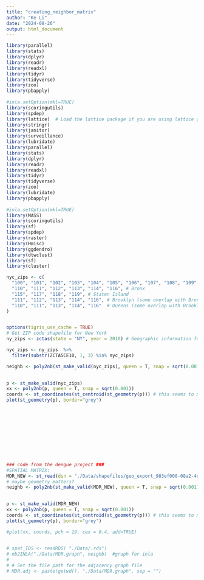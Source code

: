 ```yaml
---
title: "creating_neighbor_matrix"
author: "Ke Li"
date: "2024-08-26"
output: html_document
---
```


```r
library(parallel)
library(stats)
library(dplyr)
library(readr)
library(readxl)
library(tidyr)
library(tidyverse)
library(zoo)
library(pbapply)
 
#inla.setOption(mkl=TRUE)
library(scoringutils)
library(spdep)
library(lattice)  # Load the lattice package if you are using lattice graphics
library(stringr)
library(janitor)
library(surveillance)
library(lubridate)
library(parallel)
library(stats)
library(dplyr)
library(readr)
library(readxl)
library(tidyr)
library(tidyverse)
library(zoo)
library(lubridate)
library(pbapply)
 
#inla.setOption(mkl=TRUE)
library(MASS)
library(scoringutils)
library(sf)
library(spdep)
library(raster)
library(Hmisc)
library(ggdendro)
library(dtwclust)
library(sf)
library(cluster)
```

```r

nyc_zips <- c(
  "100", "101", "102", "103", "104", "105", "106", "107", "108", "109", # Manhattan
  "110", "111", "112", "113", "114", "116", # Bronx
  "115", "117", "118", "119", # Staten Island
  "111", "112", "113", "114", "116", # Brooklyn (some overlap with Bronx)
  "110", "111", "113", "114", "116"  # Queens (some overlap with Brooklyn and Bronx)
)


options(tigris_use_cache = TRUE)
# Get ZIP code shapefile for New York
ny_zips <- zctas(state = "NY", year = 2010) # Geographic information for NY

nyc_zips <- ny_zips  %>% 
  filter(substr(ZCTA5CE10, 1, 3) %in% nyc_zips) 

neighb <- poly2nb(st_make_valid(nyc_zips), queen = T, snap = sqrt(0.001))

 
p <- st_make_valid(nyc_zips)
xx <- poly2nb(p, queen = T, snap = sqrt(0.001))
coords <- st_coordinates(st_centroid(st_geometry(p))) # this seems to miss some polygons
plot(st_geometry(p), border="grey")
 










### code from the dengue project ###
#SPATIAL MATRIX:
MDR_NEW <- st_read(dsn = "./Data/shapefiles/geo_export_983ef008-08a2-4deb-865c-64cde571e14c.shp") #shape file
# maybe geometry matters?
neighb <- poly2nb(st_make_valid(MDR_NEW), queen = T, snap = sqrt(0.001))

 
p <- st_make_valid(MDR_NEW)
xx <- poly2nb(p, queen = T, snap = sqrt(0.001))
coords <- st_coordinates(st_centroid(st_geometry(p))) # this seems to miss some polygons
plot(st_geometry(p), border="grey")

#plot(xx, coords, pch = 19, cex = 0.4, add=TRUE)

 
# spat_IDS <- readRDS( "./Data/.rds")
# nb2INLA("./Data/MDR.graph", neighb)  #graph for inla
# 
# # Set the file path for the adjacency graph file
# MDR.adj <- paste(getwd(), "./Data/MDR.graph", sep = "")


```

